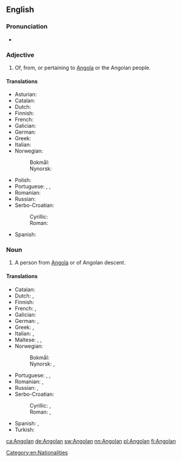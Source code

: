 {{also|angolan}}
==English==

===Pronunciation===
* {{a|US}} {{IPA|/æŋˈgoʊlən/|lang=en}}

===Adjective===
{{en-adj|-}}

# Of, from, or pertaining to [[Angola]] or the Angolan people.

====Translations====
{{trans-top|of, from or pertaining to Angola or its people}}
* Asturian: {{t+|ast|angolanu}}
* Catalan: {{t-|ca|angolès}}
* Dutch: {{t+|nl|Angolees}}
* Finnish: {{t+|fi|angolalainen}}
* French: {{t+|fr|angolais}}
* Galician: {{t-|gl|angolano}}
* German: {{t+|de|angolanisch}}
* Greek: {{t-|el|αγκολέζικος}}
* Italian: {{t+|it|angolano}}
* Norwegian:
*: Bokmål: {{t-|nb|angolansk}}
*: Nynorsk: {{t+|nn|angolansk}}
{{trans-mid}}
* Polish: {{t+|pl|angolski}}
* Portuguese: {{t+|pt|angola}}, {{t+|pt|angolano}}, {{t-|pt|angolense}}
* Romanian: {{t-|ro|angolez}}
* Russian: {{t-|ru|анго́льский|tr=angól'skij}}
* Serbo-Croatian:
*: Cyrillic: {{t-|sh|анголски}}
*: Roman: {{t-|sh|àngolskī}}
* Spanish: {{t+|es|angoleño}}
{{trans-bottom}}

===Noun===
{{en-noun}}

# A person from [[Angola]] or of Angolan descent.

====Translations====
{{trans-top|person from Angola or of Angolan descent}}
* Catalan: {{t-|ca|angolès|m}}
* Dutch: {{t+|nl|Angolees|m}}, {{t+|nl|Angolese|f}}
* Finnish: {{t+|fi|angolalainen}}
* French: {{t+|fr|Angolais|m}}, {{t+|fr|Angolaise|f}}
* Galician: {{t-|gl|angolano}}
* German: {{t+|de|Angolaner|m}}, {{t+|de|Angolanerin|f}}
* Greek: {{t-|el|Αγκολέζος|m}}, {{t-|el|Αγκολέζα|f}}
* Italian: {{t+|it|angolano|m}}, {{t-|it|angolana|f}}
* Maltese: {{t-|mt|Angolan|m}}, {{t-|mt|Angolana|f}}, {{t-|mt|Angolani|p}}
* Norwegian:
*: Bokmål: {{t+|nb|angolaner|m}}
*: Nynorsk: {{t+|nn|angolan|m}}, {{t+|nn|angolanar|m}}
{{trans-mid}}
* Portuguese: {{t+|pt|angola|m|f}}, {{t+|pt|angolano|m}}, {{t-|pt|angolense|m|f}}
* Romanian: {{t-|ro|angolez|m}}, {{t-|ro|angoleză|f}}
* Russian: {{t-|ru|анго́лец|tr=angólec|m}}, {{t-|ru|анго́лка|f|tr=angólka}}
* Serbo-Croatian:
*: Cyrillic: {{t-|sh|Анголац|m}}, {{t-|sh|Анголка|f}}
*: Roman: {{t-|sh|Angólac|m}}, {{t-|sh|Àngōlka|f}}
* Spanish: {{t+|es|angoleño|m}}, {{t-|es|angoleña|f}}
* Turkish: {{t+|tr|Angolalı}}
{{trans-bottom}}

[[Category:en:Nationalities]]

[[ca:Angolan]]
[[de:Angolan]]
[[sw:Angolan]]
[[nn:Angolan]]
[[pl:Angolan]]
[[fi:Angolan]]